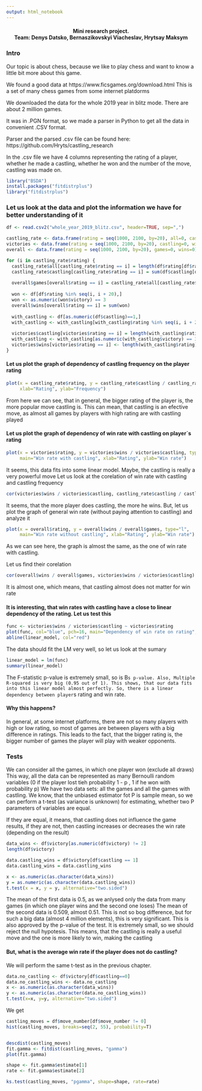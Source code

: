 ```yaml
---
output: html_notebook
---
```


<center><h4>Mini research project. <br>
Team: Denys Datsko, Bernaszikovskyi Viacheslav, Hrytsay Maksym</h4></center>

### Intro
Our topic is about chess, because we like to play chess and want to know a little bit more about this game.

We found a good data at https://www.ficsgames.org/download.html
This is a set of many chess games from some internet platdorms

We downloaded the data for the whole 2019 year in blitz mode. There are about 2 million games.

It was in .PGN format, so we made a parser in Python to get all the data in convenient .CSV format.

Parser and the parsed .csv file can be found here: https://github.com/Hryts/castling_research

In the .csv file we have 4 columns representing the rating of a player, whether he made a castling, whether he won and the number of the move, castling was made on.



```r
library("BSDA")
install.packages("fitdistrplus")
library("fitdistrplus")
```


### Let us look at the data and plot the information we have for better understanding of it

```r
df <- read.csv2("whole_year_2019_blitz.csv", header=TRUE, sep=",")

castling_rate <- data.frame(rating = seq(1000, 2100, by=20), all=0, castling=0)
victories <- data.frame(rating = seq(1000, 2100, by=20), castling=0, wins=0)
overall <- data.frame(rating = seq(1000, 2100, by=20), games=0, wins=0)
```


```r
for (i in castling_rate$rating) {
  castling_rate$all[castling_rate$rating == i] = length(df$rating[df$rating %in% seq(i, i + 20)])
  castling_rate$castling[castling_rate$rating == i] = sum(df$castling[df$rating %in% seq(i, i + 20)])
  
  overall$games[overall$rating == i] = castling_rate$all[castling_rate$rating == i]
  
  won <- df[df$rating %in% seq(i, i + 20),]
  won <- as.numeric(won$victory) == 3
  overall$wins[overall$rating == i] = sum(won)
  
  with_castling <- df[as.numeric(df$castling)==1,]
  with_castling <- with_castling[with_castling$rating %in% seq(i, i + 20),]
  
  victories$castling[victories$rating == i] = length(with_castling$rating)
  with_castling <- with_castling[as.numeric(with_castling$victory) == 3,]
  victories$wins[victories$rating == i] <- length(with_castling$rating)
}
```


#### Let us plot the graph of dependency of castling frequency on the player rating


```r
plot(x = castling_rate$rating, y = castling_rate$castling / castling_rate$all, type="l", main="Castling frequency", 
     xlab="Rating", ylab="Frequency")
```

From here we can see, that in general, the bigger rating of the player is, the more popular move castling is.
This can mean, that castling is an efective move, as almost all games by players with high rating are with castling played


#### Let us plot the graph of dependency of win rate with castling on player`s rating

```r
plot(x = victories$rating, y = victories$wins / victories$castling, type="l", 
     main="Win rate with castling", xlab="Rating", ylab="Win rate")
```

It seems, this data fits into some linear model. Maybe, the castling is really a very powerful move
Let us look at the corelation of win rate with castling and castling frequency


```r
cor(victories$wins / victories$castling, castling_rate$castling / castling_rate$all)
```
It seems, that the more player does castling, the more he wins. 
But, let us plot the graph of general win rate (without paying attention to castling) and analyze it


```r
plot(x = overall$rating, y = overall$wins / overall$games, type="l", 
     main="Win rate without castling", xlab="Rating", ylab="Win rate")
```

As we can see here, the graph is almost the same, as the one of win rate with castling.

Let us find their corelation

```r
cor(overall$wins / overall$games, victories$wins / victories$castling)
```

It is almost one, which means, that castling almost does not matter for win rate

#### It is interesting, that win rates with castling have a close to linear dependency of the rating. Let us test this

```r
func <- victories$wins / victories$castling ~ victories$rating
plot(func, col="blue", pch=16, main="Dependency of win rate on rating", xlab="Raing", ylab="Win rate")
abline(linear_model, col="red")
```

The data should fit the LM very well, so let us look at the sumary

```r
linear_model = lm(func)
summary(linear_model)
```
The F-statistic p-value is extremely small, so is B`s p-value. Also, Multiple R-squared is very big (0.95 out of 1).
This shows, that our data fits into this linear model almost perfectly. So, there is a linear dependency between player`s rating and win rate.

#### Why this happens?
In general, at some internet platforms, there are not so many players with high or low rating, so most of games
are between players with a big difference in ratings. This leads to the fact, that the bigger rating is, the bigger number
of games the player will play with weaker opponents.



### Tests

We can consider all the games, in which one player won (exclude all draws)
This way, all the data can be represented as many Bernoulli random variables (0 if the player lost tieh probability 1 - p , 1 if he won with probability p)
We have two data sets: all the games and all the games with castling. We know, that the unbiased estimator fot P is sample mean, so we can perform a t-test (as variance is unknown) for estimating, whether two P parameters of variables are equal.

If they are equal, it means, that castling does not influence the game results, if they are not, then castling increases or decreases the win rate (depending on the result)

```r
data_wins <- df$victory[as.numeric(df$victory) != 2]
length(df$victory)

data.castling_wins = df$victory[df$castling == 1]
data.castling_wins = data.castling_wins

x <- as.numeric(as.character(data_wins))
y = as.numeric(as.character(data.castling_wins))
t.test(x = x, y = y, alternative="two.sided")
```
The mean of the first data is 0.5, as we anlysed only the data from many games (in which one player wins and the second one loses)
The mean of the second data is 0.509, almost 0.51. This is not so bog difference, but for such a big data (almost 4 million elements), this is very significant. This is also approved by the p-value of the test. It is extremely small, so we should reject the null hypotesis. This means, that the castling is really a useful move and the one is more likely to win, making the castling


#### But, what is the average win rate if the player does not do castling?

We will perform the same t-test as in the previous chapter.

```r
data.no_castling <- df$victory[df$castling==0]
data.no_castling_wins <- data.no_castling 
x <- as.numeric(as.character(data_wins))
y <- as.numeric(as.character(data.no_castling_wins))
t.test(x=x, y=y, alternative="two.sided")
```
We get 



```r
castling_moves = df$move_number[df$move_number != 0]
hist(castling_moves, breaks=seq(2, 55), probability=T)


descdist(castling_moves)
fit.gamma <- fitdist(castling_moves, "gamma")
plot(fit.gamma)
```

```r
shape <- fit.gamma$estimate[1]
rate <- fit.gamma$estimate[2]

ks.test(castling_moves, "pgamma", shape=shape, rate=rate)
```

